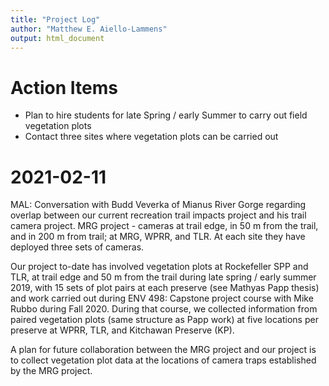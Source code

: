 ```yaml
---
title: "Project Log"
author: "Matthew E. Aiello-Lammens"
output: html_document
---
```


# Action Items

* Plan to hire students for late Spring / early Summer to carry out field vegetation plots 
* Contact three sites where vegetation plots can be carried out

# 2021-02-11

MAL: Conversation with Budd Veverka of Mianus River Gorge regarding overlap between our current recreation trail impacts project and his trail camera project. 
MRG project - cameras at trail edge, in 50 m from the trail, and in 200 m from trail; at MRG, WPRR, and TLR.
At each site they have deployed three sets of cameras.

Our project to-date has involved vegetation plots at Rockefeller SPP and TLR, at trail edge and 50 m from the trail during late spring / early summer 2019, with 15 sets of plot pairs at each preserve (see Mathyas Papp thesis) and work carried out during ENV 498: Capstone project course with Mike Rubbo during Fall 2020. During that course, we collected information from paired vegetation plots (same structure as Papp work) at five locations per preserve at WPRR, TLR, and Kitchawan Preserve (KP).

A plan for future collaboration between the MRG project and our project is to collect vegetation plot data at the locations of camera traps established by the MRG project.